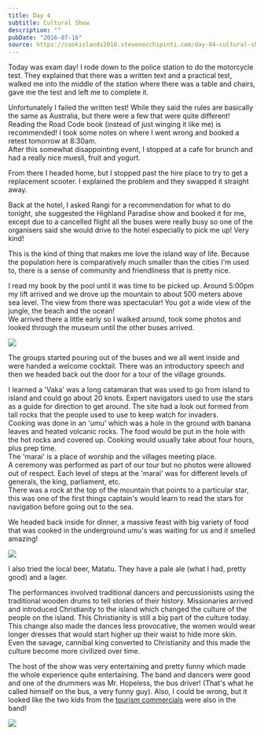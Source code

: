```yaml
---
title: Day 4
subtitle: Cultural Show
description: ""
pubDate: "2016-07-16"
source: https://cookislands2016.stevenocchipinti.com/day-04-cultural-show/
---
```



Today was exam day! I rode down to the police station to do the motorcycle test.
They explained that there was a written text and a practical test, walked me
into the middle of the station where there was a table and chairs, gave me the
test and left me to complete it.

Unfortunately I failed the written test! While they said the rules are basically
the same as Australia, but there were a few that were quite different! Reading
the Road Code book (instead of just winging it like me) is recommended! I took
some notes on where I went wrong and booked a retest tomorrow at 8:30am.  
After this somewhat disappointing event, I stopped at a cafe for brunch and had
a really nice muesli, fruit and yogurt.

From there I headed home, but I stopped past the hire place to try to get a
replacement scooter. I explained the problem and they swapped it straight away.

Back at the hotel, I asked Rangi for a recommendation for what to do tonight,
she suggested the Highland Paradise show and booked it for me, except due to a
cancelled flight all the buses were really busy so one of the organisers said
she would drive to the hotel especially to pick me up! Very kind!

This is the kind of thing that makes me love the island way of life. Because
the population here is comparatively much smaller than the cities I'm used to,
there is a sense of community and friendliness that is pretty nice.

I read my book by the pool until it was time to be picked up. Around 5:00pm my
lift arrived and we drove up the mountain to about 500 meters above sea level.
The view from there was spectacular! You got a wide view of the jungle, the
beach and the ocean!  
We arrived there a little early so I walked around, took some photos and
looked through the museum until the other buses arrived.

<Img src="cookislands2016/day-04-view_tr2qiu.jpg" />

The groups started pouring out of the buses and we all went inside and were
handed a welcome cocktail. There was an introductory speech and then we headed
back out the door for a tour of the village grounds.

I learned a 'Vaka' was a long catamaran that was used to go from island to
island and could go about 20 knots. Expert navigators used to use the stars as a
guide for direction to get around. The site had a look out formed from tall
rocks that the people used to use to keep watch for invaders.  
Cooking was done in an 'umu' which was a hole in the ground with banana leaves
and heated volcanic rocks. The food would be put in the hole with the hot rocks
and covered up. Cooking would usually take about four hours, plus prep time.  
The 'marai' is a place of worship and the villages meeting place.  
A ceremony was performed as part of our tour but no photos were allowed out of
respect. Each level of steps at the 'marai' was for different levels of
generals, the king, parliament, etc.  
There was a rock at the top of the mountain that points to a particular star,
this was one of the first things captain's would learn to read the stars for
navigation before going out to the sea.

We headed back inside for dinner, a massive feast with big variety of food that
was cooked in the underground umu's was waiting for us and it smelled amazing!

<Img src="cookislands2016/day-04-dinner_nysoas.jpg" />

I also tried the local beer, Matatu. They have a pale ale (what I had, pretty
good) and a lager.

The performances involved traditional dancers and percussionists using the
traditional wooden drums to tell stories of their history. Missionaries arrived
and introduced Christianity to the island which changed the culture of the
people on the island. This Christianity is still a big part of the culture
today. This change also made the dances less provocative, the women would wear
longer dresses that would start higher up their waist to hide more skin.  
Even the savage, cannibal king converted to Christianity and this made the
culture become more civilized over time.

The host of the show was very entertaining and pretty funny which made the whole
experience quite entertaining. The band and dancers were good and one of the
drummers was Mr. Hopeless, the bus driver! (That's what he called himself on the
bus, a very funny guy). Also, I could be wrong, but it looked like the two kids
from the [tourism commercials](https://www.youtube.com/watch?v=eB9ITxKA7r8) were
also in the band!

<Img src="cookislands2016/day-04-performance_kl5gwc.jpg" />
